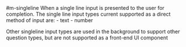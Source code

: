 
<Meta title="Inputs/Single Line" />
#m-singleline
When a single line input is presented to the user for completion.  The single line input types current supported as a direct method of input are:
- text
- number

Other singleline input types are used in the background to support other question types, but are not supported as a front-end UI component
